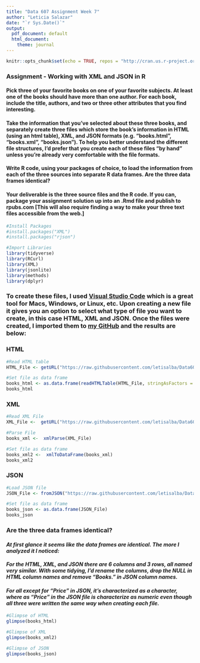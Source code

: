 ```yaml
---
title: "Data 607 Assignment Week 7"
author: "Leticia Salazar"
date: "`r Sys.Date()`"
output:
  pdf_document: default
  html_document:
    theme: journal
---
```


<style>
  h2{
    font-size: 50px !important;
    color: crimson !important
  }
</style>

```r
knitr::opts_chunk$set(echo = TRUE, repos = "http://cran.us.r-project.org")
```



### **Assignment - Working with XML and JSON in R**



#### Pick three of your favorite books on one of your favorite subjects. At least one of the books should have more than one author. For each book, include the title, authors, and two or three other attributes that you find interesting.

#### Take the information that you've selected about these three books, and separately create three files which store the book's information in HTML (using an html table), XML, and JSON formats (e.g. "books.html", "books.xml", "books.json"). To help you better understand the different file structures, I'd prefer that you create each of these files "by hand" unless you're already very comfortable with the file formats.

#### Write R code, using your packages of choice, to load the information from each of the three sources into separate R data frames. Are the three data frames identical?

#### Your deliverable is the three source files and the R code. If you can, package your assignment solution up into an .Rmd file and publish to rpubs.com [This will also require finding a way to make your three text files accessible from the web.]

```r
#Install Packages
#install.packages("XML")
#install.packages("rjson")
```


```r
#Import Libraries
library(tidyverse)
library(RCurl)
library(XML)
library(jsonlite)
library(methods)
library(dplyr)
```

### To create these files, I used [Visual Studio Code](https://code.visualstudio.com/) which is a great tool for Macs, Windows, or Linux, etc. Upon creating a new file it gives you an option to select what type of file you want to create, in this case HTML, XML and JSON. Once the files were created, I imported them to [my GitHub](https://github.com/letisalba/Data607_Assignment_Week7) and the results are below:


### **HTML**
```r
#Read HTML table
HTML_File <- getURL("https://raw.githubusercontent.com/letisalba/Data607_Assignment_Week7/main/Books.html")

#Set file as data frame
books_html <- as.data.frame(readHTMLTable(HTML_File, stringAsFactors = FALSE))
books_html
```


### **XML**
```r
#Read XML File
XML_File <-  getURL("https://raw.githubusercontent.com/letisalba/Data607_Assignment_Week7/main/Books2.xml")

#Parse File
books_xml <-  xmlParse(XML_File)

#Set file as data frame
books_xml2 <-  xmlToDataFrame(books_xml)
books_xml2
```


### **JSON**
```r
#Load JSON file
JSON_File <- fromJSON("https://raw.githubusercontent.com/letisalba/Data607_Assignment_Week7/main/Books2.json")

#Set file as data frame
books_json <- as.data.frame(JSON_File)
books_json
```


### **Are the three data frames identical?**

#### _At first glance it seems like the data frames are identical. The more I analyzed it I noticed:_

####  _For the HTML, XML, and JSON there are 6 columns and 3 rows, all named very similar. With some tidying, I'd rename the columns, drop the NULL in HTML column names and remove "Books." in JSON column names._
####  _For all except for "Price" in JSON, it's characterized as a character, where as "Price" in the JSON file is characterize as numeric even though all three were written the same way when creating each file._

```r
#Glimpse of HTML
glimpse(books_html)
```


```r
#Glimpse of XML
glimpse(books_xml2)
```


```r
#Glimpse of JSON
glimpse(books_json)
```

